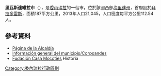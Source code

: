 '''里瓦斯達維拉市'''（{{lang-es|Municipio Rivas Dávila}}），是[[委內瑞拉|委內瑞拉]]的一個市，位於該國西部[[梅里達州|梅里達州]]，首府設於[[拜拉多雷斯|拜拉多雷斯]]，面積187平方公里，2013年人口21,045，人口密度每平方公里112.54人。

==參考資料==
* [http://rivasdavila-merida.gov.ve/portal-alcaldias/ Página de la Alcaldía] {{Wayback|url=http://rivasdavila-merida.gov.ve/portal-alcaldias/ |date=20070929061039 }}
* [https://web.archive.org/web/20100620012612/http://www.corpoandes.gov.ve/corpoandes/perfiles/merida/rivas_davila/ Información general del municipio/Corpoandes]
* [https://web.archive.org/web/20150102081356/http://www.nilsonguerra.com/historia1.htm Fudación Casa Mocotíes] Historia

{{Venezuela-geo-stub}}
[[Category:委內瑞拉行政區劃|Category:委內瑞拉行政區劃]]